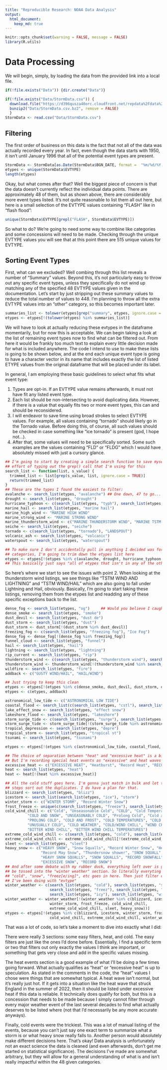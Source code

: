 ```yaml
---
title: "Reproducible Research: NOAA Data Analysis"
output: 
  html_document:
    keep_md: true
---
```


```r
knitr::opts_chunk$set(warning = FALSE, message = FALSE) 
library(R.utils)
```

# Data Processing

We will begin, simply, by loading the data from the provided link into a local file.
```r
if(!file.exists("Data")) {dir.create("Data")}

if(!file.exists("Data/StormData.csv")) {
  download.file("https://d396qusza40orc.cloudfront.net/repdata%2Fdata%2FStormData.csv.bz2", "Data/StormData.csv.bz2")
  bunzip2("Data/StormData.csv.bz2", remove = FALSE)
  }
StormData <- read.csv("Data/StormData.csv")
```

## Filtering
The first order of business on this data is the fact that not all of the data was 
actually recorded every year. In fact, even though the data starts with 1950, it 
isn't until January 1996 that all of the potential event types are present.

```r
StormData <- StormData[as.Date(StormData$BGN_DATE, format =  "%m/%d/%Y %H:%M:%S") > "1996-01-01",]
etypes <- unique(StormData$EVTYPE)
length(etypes)
```

Okay, but what comes after that? Well the biggest piece of concern is that the 
data doesn't currently reflect the individual data points. There are approximately
48 of them, but as shown above, there are considerably more event types listed. 
It's not quite reasonable to list them all out here, but here is a small selection 
of the EVTYPE values containing "FLASH" like in "flash flood":

```r
unique(StormData$EVTYPE[grepl("FLASH", StormData$EVTYPE)])
```

So what to do? We're going to need some way to combine like categories and some 
concessions will need to be made. Checking through the unique EVTYPE values you 
will see that at this point there are 515 unique values for EVTYPE.

## Sorting Event Types
First, what can we excluded? Well combing through this list reveals a number of 
"Summary" values. Beyond this, it's not particularly easy to throw out any specific 
event types, unless they specifically do not wind up matching any of the specified 
48 EVTYPE values given in the documentation. Let's start by just stripping out 
these summary values to reduce the total number of values to 448. I'm planning
to throw all the extra EVTYPE values into an "other" category, so this becomes
important later.
``` r
summaries_list <- tolower(etypes[grep("summary", etypes, ignore.case = TRUE)])
etypes <- etypes[!(tolower(etypes) %in% summaries_list)]
```

We will have to look at actually reducing these evtypes in the dataframe momentarily, 
but for now this is acceptable. We can begin taking a look at the list of remaining 
event types now to find what can be filtered out. From here it would be frankly
too much text to explain every little decision made for what is included anywhere.
The code I intend to use to make these lists is going to be shown below, and at 
the end each unique event type is going to have a character vector in its name 
that includes exactly the list of listed ETYPE values from the original dataframe 
that will be placed under its label.

In general, I am employing these basic guidelines to select what fits what event
type:

1. Types are opt-in. If an EVTYPE value remains afterwards, it must not have fit
any listed event type.
2. Each list should be non-intersecting to avoid duplicating data. However, if 
there is a value that equally fits two or more event types, this can and should 
be reconsidered.
3. I will endeavor to save time using broad strokes to select EVTYPE values. For
example, all values containing "tornado" should likely go in the Tornado value. 
Before doing this, of course, all such values should be checked in case something
like "ice tornado" is present (god, I hope not...).
4. After that, some values will need to be specifically sorted. Some such examples 
are the values containing "FLD" or "FLDG" which I would have absolutely missed 
with just a cursory glance.
```r
## I'm going to start by creating a simple search function to save myself the 
## effort of typing out the grep() call that I'm using for this
search_list <- function(list, s_value) {
  trimmed_list <- list[grep(s_value, list, ignore.case = TRUE)]
  return(trimmed_list)
}
## These are the types I found the easiest to filter:
avalanche <- search_list(etypes, "avalanche") ## One down, 47 to go...
drought <- search_list(etypes, "drought")
hurricane_typhoon <- c(search_list(etypes, "typh"), search_list(etypes, "hurr"))
marine_hail <- search_list(etypes, "marine hail")
marine_high_wind <- "MARINE HIGH WIND"
marine_strong_wind <- "MARINE STRONG WIND"
marine_thunderstorm_wind <- c("MARINE THUNDERSTORM WIND", "MARINE TSTM WIND")
seiche <- search_list(etypes, "seiche")
tornado <- c(search_list(etypes, "tornado"), "LANDSPOUT")
volcanic_ash <- search_list(etypes, "volcanic")
waterspout <- search_list(etypes, "waterspout")

## To make sure I don't accidentally pull in anything I decided was for the prior
## categories, I'm going to trim down the etypes list here
etypes <- etypes[!(etypes %in% c(avalanche, drought, hurricane_typhoon, marine_hail, marine_high_wind, marine_strong_wind, marine_thunderstorm_wind, seiche, tornado, volcanic_ash, waterspout))]
## This basically just says "all of etypes that isn't in any of the other lists"
```

So here's where we start to see the issues with point 2. When looking at the 
thunderstorm wind listings, we see things like "TSTM WIND AND LIGHTNING" and 
"TSTM WIND/HAIL" which are also going to fall under Lightning and Hail, obviously.
Basically, I'm going to start taking these listings, removing them from the etypes
list and readding any of these specific exceptions back to the list.
``` r
dense_fog <- search_list(etypes, "og")     ## Would you believe I caught "VOG" without having to go back for it?
dense_smoke <- search_list(etypes, "smoke")
dust_devil <- search_list(etypes, "dust de")
dust_storm <- search_list(etypes, "dust")
dust_storm <- dust_storm[!(dust_storm %in% dust_devil)]
freezing_fog <- c(search_list(etypes, "freezing fog"), "Ice Fog")
dense_fog <- dense_fog[!(dense_fog %in% freezing_fog)]
funnel_cloud <- search_list(etypes, "funnel")
hail <- search_list(etypes, "hail")
lightning <- search_list(etypes, "lightning")
rip_current <- search_list(etypes, "rip")
thunderstorm_wind <- c(search_list(etypes, "thunderstorm wind"), search_list(etypes, "tstm wind"))
thunderstorm_wind <- thunderstorm_wind[!(thunderstorm_wind %in% search_list(thunderstorm_wind, "non"))]
wildfire <- search_list(etypes, "fire")
addback <- c("GUSTY WIND/HAIL", "HAIL/WIND")

## Just trying to keep this clean
etypes <- etypes[!(etypes %in% c(dense_smoke, dust_devil, dust_storm, dense_fog, freezing_fog, funnel_cloud, hail, lightning, rip_current, thunderstorm_wind, wildfire))]
etypes <- c(etypes, addback)

astronomical_low_tide <- c("ASTRONOMICAL LOW TIDE")
coastal_flood <- search_list(c(search_list(etypes, "cstl"), search_list(etypes, "coastal")), "flood")
lake_effect_snow <- search_list(etypes, "effect snow")
lakeshore_flood <- search_list(etypes, "lakeshore")
storm_surge_tide <- c(search_list(etypes, "surge"), search_list(etypes, "tide"))
storm_surge_tide <- storm_surge_tide[!(storm_surge_tide %in% astronomical_low_tide)]
tropical_depression <- search_list(etypes, "depre")
tropical_storm <- search_list(etypes, "tropical st")
tsunami <- search_list(etypes, "tsunami")

etypes <- etypes[!(etypes %in% c(astronomical_low_tide, coastal_flood, lake_effect_snow, lakeshore_flood, storm_surge_tide, tropical_depression, tropical_storm, tsunami))]

## The choice of separation between "heat" and "excessive heat" is a bit arbitrary,
## But I'm recording special heat events as "excessive" and heat waves as just "heat"
excessive_heat <- c("EXCESSIVE HEAT", "Heatburst", "Record Heat", "RECORD HEAT")
heat <- search_list(etypes, "heat")
heat <- heat[!(heat %in% excessive_heat)]

## All the cold stuff goes here. I'm gonna just match in bulk and let the later 
## steps sort out the duplicates. I do have a plan for that.
blizzard <- search_list(etypes, "blizz")
icestorm <- search_list(search_list(etypes, "ice"), "storm")
winter_storm <- c("WINTER STORM", "Record Winter Snow")
frost_freeze <- unique(c(search_list(etypes, "freeze"), search_list(etypes, "frost")))
cold_wind_chill <- c("Cold", "Unseasonable Cold", "COLD", "Cold Temperature", 
          "COLD AND SNOW", "UNSEASONABLY COLD", "Prolong Cold", "Cold and Frost", 
          "PROLONG COLD", "COLD AND FROST", "COLD TEMPERATURES", "COLD WIND CHILL TEMPERATURES", 
          "UNUSUALLY COLD", "COLD WEATHER", "COLD/WIND CHILL", "WIND CHILL",
          "BITTER WIND CHILL", "BITTER WIND CHILL TEMPERATURES")
extreme_cold_wind_chill <- c(search_list(etypes, "cold"), search_list(etypes, "chill"))
extreme_cold_wind_chill <- extreme_cold_wind_chill[!(extreme_cold_wind_chill %in% cold_wind_chill)]
sleet <- search_list(etypes, "sleet")
heavy_snow <- c("HEAVY SNOW", "Snow Squalls", "Record Winter Snow", "Heavy snow shower", 
                "Record May Snow", "Thundersnow shower", "SNOW SQUALL", 
                "HEAVY SNOW SQUALLS", "SNOW SQUALLS", "RECORD SNOWFALL", 
                "EXCESSIVE SNOW", "RECORD SNOW")
## And after some debate with my rubber duck, everything left over is going to 
## be tossed into the "winter weather" section. So literally everyting with
## "cold", "snow", "freez[e/ing]", etc goes in here. Then just filter out like
## I've been doing with "evtype"
winter_weather <- c(search_list(etypes, "cold"), search_list(etypes, "snow"), 
                    search_list(etypes, "freez"), search_list(etypes, "ice"), 
                    search_list(etypes, "icy"), search_list(etypes, "winter"))
winter_weather <- winter_weather[!(winter_weather %in% c(blizzard, icestorm, 
                    winter_storm, frost_freeze, cold_wind_chill, 
                    extreme_cold_wind_chill, sleet, heavy_snow))]
etypes <- etypes[!(etypes %in% c(blizzard, icestorm, winter_storm, frost_freeze, 
                    cold_wind_chill, extreme_cold_wind_chill, winter_weather))]
```

That was a lot of code, so let's take a moment to dive into exactly what I did:

There were really 3 sections: some easy filters, heat, and cold. The easy filters
are just like the ones I'd done before. Essentially, I find a specific term or two 
that filters out only exactly the values I think are important, or something that 
gets very close and add in the specific values missing.

The heat events section is a good example of what I'll be doing a few times going
forward. What actually qualifies as "heat" or "excessive heat" is up to speculation. 
As stated in the comments in the code, the "heat" values I chose were things that 
are somewhat typical. A heat wave isn't normal, but it's really just hot. If it 
gets into a situation like the heat wave that struck England in the summer of 
2022, then it should be listed under excessive heat if this data is reliable. It 
technically does qualify for both, but this is a concession that needs to be made 
because I simply cannot filter through every major weather event of the last several 
decades to find what actually deserves to be listed where (not that I'd necessarily 
be any more accurate anyways). 

Finally, cold events were the trickiest. This was a lot of manual listing of the 
events, because you can't just say one exact term to summarize what a storm is 
or what heavy snow really falls to. Another person would absolutely make different 
decisions here. That's okay! Data analysis is unfortunately not an exact science 
the data is cleaned (and even afterwards, don't get me started on statistical 
significance). The decisions I've made are somewhat arbitrary, but they will allow 
for a general understanding of what is and isn't really impactful within the 48 
given categories.
